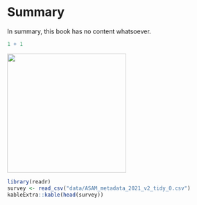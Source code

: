 # Summary

In summary, this book has no content whatsoever.

```r
1 + 1
```

![](figures/darwin.jpeg){width="274"}


```r
library(readr)
survey <- read_csv("data/ASAM_metadata_2021_v2_tidy_0.csv")
kableExtra::kable(head(survey))
```

